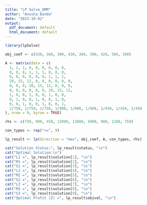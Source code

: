 ---
title: "LP Solve_QMM"
author: "Anusha Banda"
date: "2023-10-02"
output:
  pdf_document: default
  html_document: default
---
```{r}
library(lpSolve)

obj_coef <- c(420, 360, 300, 420, 360, 300, 420, 360, 300)

A <- matrix(data = c(
  1, 1, 1, 0, 0, 0, 0, 0, 0,
  0, 0, 0, 1, 1, 1, 0, 0, 0,
  0, 0, 0, 0, 0, 0, 1, 1, 1,
  20, 15, 12, 0, 0, 0, 0, 0, 0, 
  0, 0, 0, 20, 15, 12, 0, 0, 0,
  0, 0, 0, 0, 0, 0, 20, 15, 12,
  1, 0, 0, 1, 0, 0, 1, 0, 0,
  0, 1, 0, 0, 1, 0, 0, 1, 0,
  0, 0, 1, 0, 0, 1, 0, 0, 1,
  1/750, 1/750, 1/750, 1/900, 1/900, 1/900, 1/450, 1/450, 1/450
), nrow = 9, byrow = TRUE)

rhs <- c(750, 900, 450, 13000, 12000, 5000, 900, 1200, 750)

con_types <- rep("<=", 9)

lp_result <- lp(direction = "max", obj_coef, A, con_types, rhs)

cat("Solution Status:", lp_result$status, "\n")
cat("Optimal Solution:\n")
cat("L1 =", lp_result$solution[1], "\n")
cat("M1 =", lp_result$solution[2], "\n")
cat("S1 =", lp_result$solution[3], "\n")
cat("L2 =", lp_result$solution[4], "\n")
cat("M2 =", lp_result$solution[5], "\n")
cat("S2 =", lp_result$solution[6], "\n")
cat("L3 =", lp_result$solution[7], "\n")
cat("M3 =", lp_result$solution[8], "\n")
cat("S3 =", lp_result$solution[9], "\n")
cat("Optimal Profit (Z) =", lp_result$objval, "\n")

```

